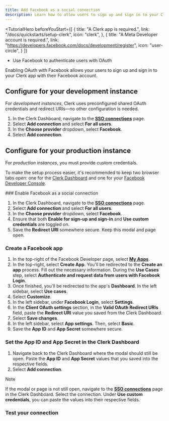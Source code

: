 ```yaml
---
title: Add Facebook as a social connection
description: Learn how to allow users to sign up and sign in to your Clerk app with their Facebook account using OAuth.
---
```


<TutorialHero
  beforeYouStart={[
    {
      title: "A Clerk app is required.",
      link: "/docs/quickstarts/setup-clerk",
      icon: "clerk",
    },
    {
      title: "A Meta Developer account is required.",
      link: "https://developers.facebook.com/docs/development/register",
      icon: "user-circle",
    }
  ]}
>
  - Use Facebook to authenticate users with OAuth
</TutorialHero>

Enabling OAuth with Facebook allows your users to sign up and sign in to your Clerk app with their Facebook account.

## Configure for your development instance

For _development instances_, Clerk uses preconfigured shared OAuth credentials and redirect URIs—no other configuration is needed.

1. In the Clerk Dashboard, navigate to the [**SSO connections**](https://dashboard.clerk.com/last-active?path=user-authentication/sso-connections) page.
1. Select **Add connection** and select **For all users**.
1. In the **Choose provider** dropdown, select **Facebook**.
1. Select **Add connection**.

## Configure for your production instance

For _production instances_, you must provide custom credentials.

To make the setup process easier, it's recommended to keep two browser tabs open: one for the [Clerk Dashboard](https://dashboard.clerk.com/last-active?path=user-authentication/sso-connections) and one for your [Facebook Developer Console](https://developers.facebook.com).

<Steps>
  ### Enable Facebook as a social connection

  1. In the Clerk Dashboard, navigate to the [**SSO connections**](https://dashboard.clerk.com/last-active?path=user-authentication/sso-connections) page.
  1. Select **Add connection** and select **For all users**.
  1. In the **Choose provider** dropdown, select **Facebook**.
  1. Ensure that both **Enable for sign-up and sign-in** and **Use custom credentials** are toggled on.
  1. Save the **Redirect URI** somewhere secure. Keep this modal and page open.

  ### Create a Facebook app

  1. In the top-right of the Facebook Developer page, select [**My Apps**](https://developers.facebook.com/apps).
  1. In the top-right, select **Create App**. You'll be redirected to the **Create an app** process. Fill out the necessary information. During the **Use Cases** step, select **Authenticate and request data from users with Facebook Login**.
  1. Once finished, you'll be redirected to the app's **Dashboard**. In the left sidebar, select **Use cases**.
  1. Select **Customize**.
  1. In the left sidebar, under **Facebook Login**, select **Settings**.
  1. In the **Client OAuth settings** section, in the **Valid OAuth Redirect URIs** field, paste the **Redirect URI** value you saved from the Clerk Dashboard.
  1. Select **Save changes**.
  1. In the left sidebar, select **App settings**. Then, select **Basic**.
  1. Save the **App ID** and **App Secret** somewhere secure.

  ### Set the App ID and App Secret in the Clerk Dashboard

  1. Navigate back to the Clerk Dashboard where the modal should still be open. Paste the **App ID** and **App Secret** values that you saved into the respective fields.
  1. Select **Add connection**.

  > [!NOTE]
  > If the modal or page is not still open, navigate to the [**SSO connections**](https://dashboard.clerk.com/last-active?path=user-authentication/sso-connections) page in the Clerk Dashboard. Select the connection. Under **Use custom credentials**, you can paste the values into their respective fields.

  ### Test your connection

  <Include src="_partials/authentication/test-your-connection" />
</Steps>
